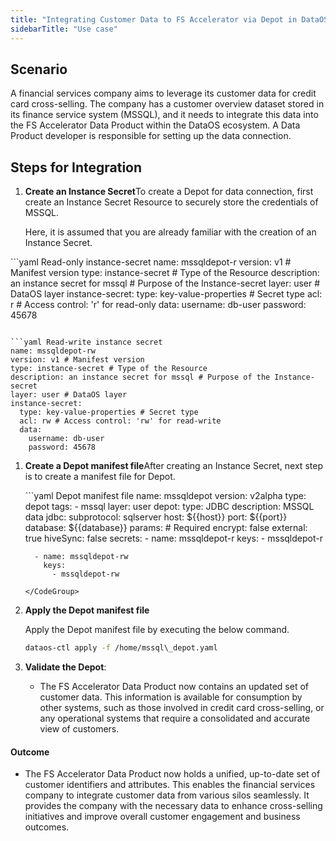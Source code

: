 ```yaml
---
title: "Integrating Customer Data to FS Accelerator via Depot in DataOS"
sidebarTitle: "Use case"
---
```


## **Scenario**

A financial services company aims to leverage its customer data for credit card cross-selling. The company has a customer overview dataset stored in its finance service system (MSSQL), and it needs to integrate this data into the FS Accelerator Data Product within the DataOS ecosystem. A Data Product developer is responsible for setting up the data connection.

## **Steps for Integration**

1. **Create an Instance Secret**To create a Depot for data connection, first create an Instance Secret Resource to securely store the credentials of MSSQL.
  
   <Info>
     Here, it is assumed that you are already familiar with the creation of an Instance Secret.
   </Info>

<CodeGroup>
  ```yaml Read-only instance-secret
  name: mssqldepot-r 
  version: v1 # Manifest version
  type: instance-secret # Type of the Resource
  description: an instance secret for mssql # Purpose of the Instance-secret
  layer: user # DataOS layer
  instance-secret:
    type: key-value-properties # Secret type
    acl: r # Access control: 'r' for read-only
    data:
      username: db-user 
      password: 45678 

  ```

  ```yaml Read-write instance secret
  name: mssqldepot-rw 
  version: v1 # Manifest version
  type: instance-secret # Type of the Resource
  description: an instance secret for mssql # Purpose of the Instance-secret
  layer: user # DataOS layer
  instance-secret:
    type: key-value-properties # Secret type
    acl: rw # Access control: 'rw' for read-write
    data:
      username: db-user 
      password: 45678 
  ```
</CodeGroup>

1. **Create a Depot manifest file**After creating an Instance Secret, next step is to create a manifest file for Depot.

  

   <CodeGroup>
     ```yaml Depot manifest file
     name: mssqldepot
     version: v2alpha
     type: depot
     tags:
       - mssql
     layer: user
     depot:
       type: JDBC
       description: MSSQL data
       jdbc:
         subprotocol: sqlserver
         host: ${{host}}
         port: ${{port}}
         database: ${{database}}
         params: # Required
           encrypt: false
       external: true
       hiveSync: false
       secrets:
         - name: mssqldepot-r
           keys: 
             - mssqldepot-r

         - name: mssqldepot-rw
           keys: 
             - mssqldepot-rw

     ```
   </CodeGroup>

4. **Apply the Depot manifest file**

  

   Apply the Depot manifest file by executing the below command.

    ```bash
    dataos-ctl apply -f /home/mssql\_depot.yaml
    ```

8. **Validate the Depot**:

   * The FS Accelerator Data Product now contains an updated set of customer data. This information is available for consumption by other systems, such as those involved in credit card cross-selling, or any operational systems that require a consolidated and accurate view of customers.

#### **Outcome**

* The FS Accelerator Data Product now holds a unified, up-to-date set of customer identifiers and attributes. This enables the financial services company to integrate customer data from various silos seamlessly. It provides the company with the necessary data to enhance cross-selling initiatives and improve overall customer engagement and business outcomes.